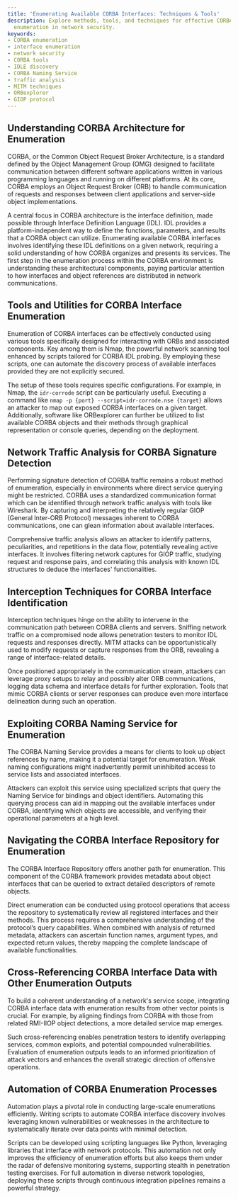 ```yaml
---
title: 'Enumerating Available CORBA Interfaces: Techniques & Tools'
description: Explore methods, tools, and techniques for effective CORBA interface
  enumeration in network security.
keywords:
- CORBA enumeration
- interface enumeration
- network security
- CORBA tools
- IDLE discovery
- CORBA Naming Service
- traffic analysis
- MITM techniques
- ORBexplorer
- GIOP protocol
---
```


## Understanding CORBA Architecture for Enumeration

CORBA, or the Common Object Request Broker Architecture, is a standard defined by the Object Management Group (OMG) designed to facilitate communication between different software applications written in various programming languages and running on different platforms. At its core, CORBA employs an Object Request Broker (ORB) to handle communication of requests and responses between client applications and server-side object implementations.

A central focus in CORBA architecture is the interface definition, made possible through Interface Definition Language (IDL). IDL provides a platform-independent way to define the functions, parameters, and results that a CORBA object can utilize. Enumerating available CORBA interfaces involves identifying these IDL definitions on a given network, requiring a solid understanding of how CORBA organizes and presents its services. The first step in the enumeration process within the CORBA environment is understanding these architectural components, paying particular attention to how interfaces and object references are distributed in network communications.

## Tools and Utilities for CORBA Interface Enumeration

Enumeration of CORBA interfaces can be effectively conducted using various tools specifically designed for interacting with ORBs and associated components. Key among them is Nmap, the powerful network scanning tool enhanced by scripts tailored for CORBA IDL probing. By employing these scripts, one can automate the discovery process of available interfaces provided they are not explicitly secured.

The setup of these tools requires specific configurations. For example, in Nmap, the `idr-corrode` script can be particularly useful. Executing a command like `nmap -p {port} --script=idr-corrode.nse {target}` allows an attacker to map out exposed CORBA interfaces on a given target. Additionally, software like ORBexplorer can further be utilized to list available CORBA objects and their methods through graphical representation or console queries, depending on the deployment.

## Network Traffic Analysis for CORBA Signature Detection

Performing signature detection of CORBA traffic remains a robust method of enumeration, especially in environments where direct service querying might be restricted. CORBA uses a standardized communication format which can be identified through network traffic analysis with tools like Wireshark. By capturing and interpreting the relatively regular GIOP (General Inter-ORB Protocol) messages inherent to CORBA communications, one can glean information about available interfaces.

Comprehensive traffic analysis allows an attacker to identify patterns, peculiarities, and repetitions in the data flow, potentially revealing active interfaces. It involves filtering network captures for GIOP traffic, studying request and response pairs, and correlating this analysis with known IDL structures to deduce the interfaces' functionalities.

## Interception Techniques for CORBA Interface Identification

Interception techniques hinge on the ability to intervene in the communication path between CORBA clients and servers. Sniffing network traffic on a compromised node allows penetration testers to monitor IDL requests and responses directly. MITM attacks can be opportunistically used to modify requests or capture responses from the ORB, revealing a range of interface-related details.

Once positioned appropriately in the communication stream, attackers can leverage proxy setups to relay and possibly alter ORB communications, logging data schema and interface details for further exploration. Tools that mimic CORBA clients or server responses can produce even more interface delineation during such an operation.

## Exploiting CORBA Naming Service for Enumeration

The CORBA Naming Service provides a means for clients to look up object references by name, making it a potential target for enumeration. Weak naming configurations might inadvertently permit uninhibited access to service lists and associated interfaces.

Attackers can exploit this service using specialized scripts that query the Naming Service for bindings and object identifiers. Automating this querying process can aid in mapping out the available interfaces under CORBA, identifying which objects are accessible, and verifying their operational parameters at a high level.

## Navigating the CORBA Interface Repository for Enumeration

The CORBA Interface Repository offers another path for enumeration. This component of the CORBA framework provides metadata about object interfaces that can be queried to extract detailed descriptors of remote objects.

Direct enumeration can be conducted using protocol operations that access the repository to systematically review all registered interfaces and their methods. This process requires a comprehensive understanding of the protocol’s query capabilities. When combined with analysis of returned metadata, attackers can ascertain function names, argument types, and expected return values, thereby mapping the complete landscape of available functionalities.

## Cross-Referencing CORBA Interface Data with Other Enumeration Outputs

To build a coherent understanding of a network's service scope, integrating CORBA interface data with enumeration results from other vector points is crucial. For example, by aligning findings from CORBA with those from related RMI-IIOP object detections, a more detailed service map emerges.

Such cross-referencing enables penetration testers to identify overlapping services, common exploits, and potential compounded vulnerabilities. Evaluation of enumeration outputs leads to an informed prioritization of attack vectors and enhances the overall strategic direction of offensive operations.

## Automation of CORBA Enumeration Processes

Automation plays a pivotal role in conducting large-scale enumerations efficiently. Writing scripts to automate CORBA interface discovery involves leveraging known vulnerabilities or weaknesses in the architecture to systematically iterate over data points with minimal detection.

Scripts can be developed using scripting languages like Python, leveraging libraries that interface with network protocols. This automation not only improves the efficiency of enumeration efforts but also keeps them under the radar of defensive monitoring systems, supporting stealth in penetration testing exercises. For full automation in diverse network topologies, deploying these scripts through continuous integration pipelines remains a powerful strategy.
